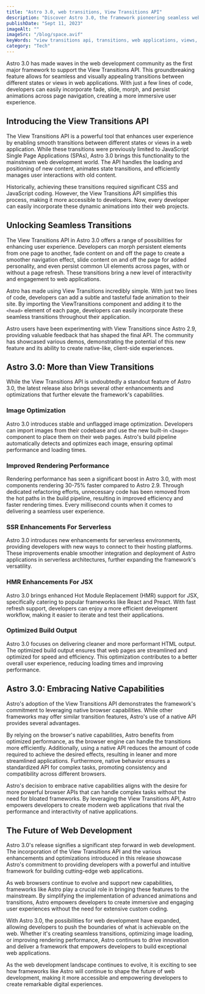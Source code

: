 ```yaml
---
title: "Astro 3.0, web transitions, View Transitions API"
description: "Discover Astro 3.0, the framework pioneering seamless web transitions with the View Transitions API, alongside enhanced performance and capabilities."
publishDate: "Sept 11, 2023"
imageAlt: ""
imageSrc: "/blog/space.avif"
keyWords: "view transitions api, transitions, web applications, views, astro, web development community, groundbreaking feature, first major framework"
category: "Tech"
---
```


Astro 3.0 has made waves in the web development community as the first major framework to support the View Transitions API. This groundbreaking feature allows for seamless and visually appealing transitions between different states or views in web applications. With just a few lines of code, developers can easily incorporate fade, slide, morph, and persist animations across page navigation, creating a more immersive user experience.

## Introducing the View Transitions API

The View Transitions API is a powerful tool that enhances user experience by enabling smooth transitions between different states or views in a web application. While these transitions were previously limited to JavaScript Single Page Applications (SPAs), Astro 3.0 brings this functionality to the mainstream web development world. The API handles the loading and positioning of new content, animates state transitions, and efficiently manages user interactions with old content.

Historically, achieving these transitions required significant CSS and JavaScript coding. However, the View Transitions API simplifies this process, making it more accessible to developers. Now, every developer can easily incorporate these dynamic animations into their web projects.

## Unlocking Seamless Transitions

The View Transitions API in Astro 3.0 offers a range of possibilities for enhancing user experience. Developers can morph persistent elements from one page to another, fade content on and off the page to create a smoother navigation effect, slide content on and off the page for added personality, and even persist common UI elements across pages, with or without a page refresh. These transitions bring a new level of interactivity and engagement to web applications.

Astro has made using View Transitions incredibly simple. With just two lines of code, developers can add a subtle and tasteful fade animation to their site. By importing the ViewTransitions component and adding it to the `<head>` element of each page, developers can easily incorporate these seamless transitions throughout their application.

Astro users have been experimenting with View Transitions since Astro 2.9, providing valuable feedback that has shaped the final API. The community has showcased various demos, demonstrating the potential of this new feature and its ability to create native-like, client-side experiences.

## Astro 3.0: More than View Transitions

While the View Transitions API is undoubtedly a standout feature of Astro 3.0, the latest release also brings several other enhancements and optimizations that further elevate the framework's capabilities.

### Image Optimization

Astro 3.0 introduces stable and unflagged image optimization. Developers can import images from their codebase and use the new built-in `<Image>` component to place them on their web pages. Astro's build pipeline automatically detects and optimizes each image, ensuring optimal performance and loading times.

### Improved Rendering Performance

Rendering performance has seen a significant boost in Astro 3.0, with most components rendering 30-75% faster compared to Astro 2.9. Through dedicated refactoring efforts, unnecessary code has been removed from the hot paths in the build pipeline, resulting in improved efficiency and faster rendering times. Every millisecond counts when it comes to delivering a seamless user experience.

### SSR Enhancements For Serverless

Astro 3.0 introduces new enhancements for serverless environments, providing developers with new ways to connect to their hosting platforms. These improvements enable smoother integration and deployment of Astro applications in serverless architectures, further expanding the framework's versatility.

### HMR Enhancements For JSX

Astro 3.0 brings enhanced Hot Module Replacement (HMR) support for JSX, specifically catering to popular frameworks like React and Preact. With fast refresh support, developers can enjoy a more efficient development workflow, making it easier to iterate and test their applications.

### Optimized Build Output

Astro 3.0 focuses on delivering cleaner and more performant HTML output. The optimized build output ensures that web pages are streamlined and optimized for speed and efficiency. This optimization contributes to a better overall user experience, reducing loading times and improving performance.

## Astro 3.0: Embracing Native Capabilities

Astro's adoption of the View Transitions API demonstrates the framework's commitment to leveraging native browser capabilities. While other frameworks may offer similar transition features, Astro's use of a native API provides several advantages.

By relying on the browser's native capabilities, Astro benefits from optimized performance, as the browser engine can handle the transitions more efficiently. Additionally, using a native API reduces the amount of code required to achieve the desired effects, resulting in leaner and more streamlined applications. Furthermore, native behavior ensures a standardized API for complex tasks, promoting consistency and compatibility across different browsers.

Astro's decision to embrace native capabilities aligns with the desire for more powerful browser APIs that can handle complex tasks without the need for bloated frameworks. By leveraging the View Transitions API, Astro empowers developers to create modern web applications that rival the performance and interactivity of native applications.

## The Future of Web Development

Astro 3.0's release signifies a significant step forward in web development. The incorporation of the View Transitions API and the various enhancements and optimizations introduced in this release showcase Astro's commitment to providing developers with a powerful and intuitive framework for building cutting-edge web applications.

As web browsers continue to evolve and support new capabilities, frameworks like Astro play a crucial role in bringing these features to the mainstream. By simplifying the implementation of advanced animations and transitions, Astro empowers developers to create immersive and engaging user experiences without the need for extensive custom coding.

With Astro 3.0, the possibilities for web development have expanded, allowing developers to push the boundaries of what is achievable on the web. Whether it's creating seamless transitions, optimizing image loading, or improving rendering performance, Astro continues to drive innovation and deliver a framework that empowers developers to build exceptional web applications.

As the web development landscape continues to evolve, it is exciting to see how frameworks like Astro will continue to shape the future of web development, making it more accessible and empowering developers to create remarkable digital experiences.
